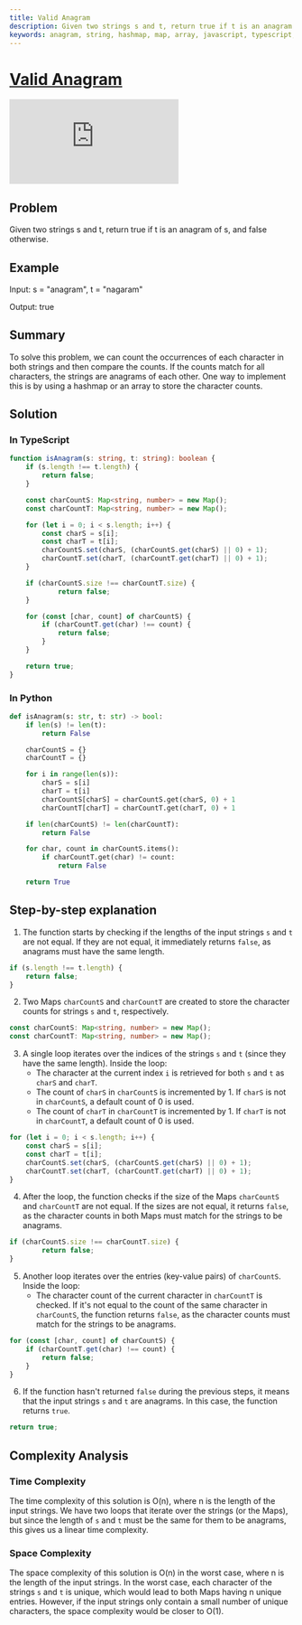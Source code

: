 ```yaml
---
title: Valid Anagram
description: Given two strings s and t, return true if t is an anagram of s, and false otherwise.
keywords: anagram, string, hashmap, map, array, javascript, typescript, python
---
```



# [Valid Anagram](https://leetcode.com/problems/valid-anagram/) <DifficultyChip difficulty="easy" />

<div className="iframe-container">
	<iframe className="responsive-iframe" src="https://www.youtube.com/embed/9UtInBqnCgA"
					title="YouTube video player" frameBorder="0"
					allow="accelerometer; autoplay; clipboard-write; encrypted-media; gyroscope; picture-in-picture"
					allowFullScreen></iframe>
</div>

## Problem

Given two strings s and t, return true if t is an anagram of s, and false otherwise.

## Example

Input: s = "anagram", t = "nagaram"

Output: true

## Summary

To solve this problem, we can count the occurrences of each character in both strings and then compare the counts. If the counts match for all characters, the strings are anagrams of each other. One way to implement this is by using a hashmap or an array to store the character counts.

## Solution

### In TypeScript

```typescript
function isAnagram(s: string, t: string): boolean {
	if (s.length !== t.length) {
		return false;
	}

	const charCountS: Map<string, number> = new Map();
	const charCountT: Map<string, number> = new Map();

	for (let i = 0; i < s.length; i++) {
		const charS = s[i];
		const charT = t[i];
		charCountS.set(charS, (charCountS.get(charS) || 0) + 1);
		charCountT.set(charT, (charCountT.get(charT) || 0) + 1);
	}

	if (charCountS.size !== charCountT.size) {
			return false;
	}

	for (const [char, count] of charCountS) {
		if (charCountT.get(char) !== count) {
			return false;
		}
	}

	return true;
}
```

### In Python

```python
def isAnagram(s: str, t: str) -> bool:
	if len(s) != len(t):
		return False

	charCountS = {}
	charCountT = {}

	for i in range(len(s)):
		charS = s[i]
		charT = t[i]
		charCountS[charS] = charCountS.get(charS, 0) + 1
		charCountT[charT] = charCountT.get(charT, 0) + 1

	if len(charCountS) != len(charCountT):
		return False

	for char, count in charCountS.items():
		if charCountT.get(char) != count:
			return False

	return True
```

## Step-by-step explanation

1. The function starts by checking if the lengths of the input strings `s` and `t` are not equal. If they are not equal, it immediately returns `false`, as anagrams must have the same length.

```typescript
if (s.length !== t.length) {
	return false;
}
```

2. Two Maps `charCountS` and `charCountT` are created to store the character counts for strings `s` and `t`, respectively.

```typescript
const charCountS: Map<string, number> = new Map();
const charCountT: Map<string, number> = new Map();
```

3. A single loop iterates over the indices of the strings `s` and `t` (since they have the same length). Inside the loop:
	- The character at the current index `i` is retrieved for both `s` and `t` as `charS` and `charT`.
	- The count of `charS` in `charCountS` is incremented by 1. If `charS` is not in `charCountS`, a default count of 0 is used.
	- The count of `charT` in `charCountT` is incremented by 1. If `charT` is not in `charCountT`, a default count of 0 is used.

```typescript
for (let i = 0; i < s.length; i++) {
	const charS = s[i];
	const charT = t[i];
	charCountS.set(charS, (charCountS.get(charS) || 0) + 1);
	charCountT.set(charT, (charCountT.get(charT) || 0) + 1);
}
```

4. After the loop, the function checks if the size of the Maps `charCountS` and `charCountT` are not equal. If the sizes are not equal, it returns `false`, as the character counts in both Maps must match for the strings to be anagrams.

```typescript
if (charCountS.size !== charCountT.size) {
		return false;
}
```

5. Another loop iterates over the entries (key-value pairs) of `charCountS`. Inside the loop:
	- The character count of the current character in `charCountT` is checked. If it's not equal to the count of the same character in `charCountS`, the function returns `false`, as the character counts must match for the strings to be anagrams.

```typescript
for (const [char, count] of charCountS) {
	if (charCountT.get(char) !== count) {
		return false;
	}
}
```

6. If the function hasn't returned `false` during the previous steps, it means that the input strings `s` and `t` are anagrams. In this case, the function returns `true`.

```typescript
return true;
```

## Complexity Analysis

### Time Complexity

The time complexity of this solution is O(n), where n is the length of the input strings. We have two loops that iterate over the strings (or the Maps), but since the length of `s` and `t` must be the same for them to be anagrams, this gives us a linear time complexity.

### Space Complexity

The space complexity of this solution is O(n) in the worst case, where n is the length of the input strings. In the worst case, each character of the strings `s` and `t` is unique, which would lead to both Maps having n unique entries. However, if the input strings only contain a small number of unique characters, the space complexity would be closer to O(1).
